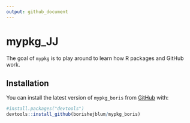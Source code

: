 ```yaml
---
output: github_document
---
```


<!-- README.md is generated from README.Rmd. Please edit that file -->


# mypkg_JJ

<!-- badges: start -->
<!-- badges: end -->

The goal of `mypkg` is to play around to learn how R packages and GitHub work.

## Installation

You can install the latest version of `mypkg_boris` from [GitHub](https://github.com/borishejblum/mypkg_boris) with:

``` r
#install.packages("devtools")
devtools::install_github(borishejblum/mypkg_boris)
```
